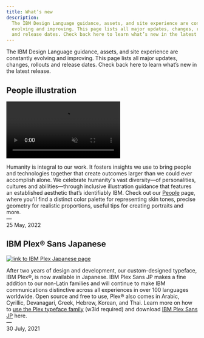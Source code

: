 ```yaml
---
title: What’s new
description:
  The IBM Design Language guidance, assets, and site experience are constantly
  evolving and improving. This page lists all major updates, changes, rollouts
  and release dates. Check back here to learn what’s new in the latest release.
---
```



<PageDescription>


The IBM Design Language guidance, assets, and site experience are constantly
evolving and improving. This page lists all major updates, changes, rollouts and
release dates. Check back here to learn what’s new in the latest release.

</PageDescription>

## People illustration

<Row className={gridImages}>
<Column colLg={8} colMd={6}>


<GifPlayer className="video-player" color="dark">


<Video autoPlay playsInline loop="on" muted src="./videos/PeoplePage_Announcement_Final_v1.mp4" />

![People illustration](./images/PeoplePage_Announcement_Final_v1.jpg)

</GifPlayer>

</Column>
</Row>

Humanity is integral to our work. It fosters insights we use to bring people and technologies together that create outcomes larger than we could ever accomplish alone. We celebrate humanity's vast diversity—of personalities, cultures and abilities—through inclusive illustration guidance that features an established aesthetic that’s identifiably IBM. Check out our [People](/illustration/people) page, where you'll find a distinct color palette for representing skin tones, precise geometry for realistic proportions, useful tips for creating portraits and more.<br/>— <br/>25 May, 2022

## IBM Plex® Sans Japanese

<Row className={gridImages}>
<Column colLg={8} colMd={6}>


[![link to IBM Plex Japanese page](./images/plex-japanese.gif)](https://w3.ibm.com/w3publisher/ibm-plex-japanese)

</Column>
</Row>

After two years of design and development, our custom-designed typeface, IBM Plex®, is now available in Japanese. IBM Plex Sans JP makes a fine addition to our non-Latin families and will continue to make IBM communications distinctive across all experiences in over 100 languages worldwide. Open source and free to use, Plex® also comes in Arabic, Cyrillic, Devanagari, Greek, Hebrew, Korean, and Thai. Learn more on how to [use the Plex typeface family](https://w3.ibm.com/w3publisher/ibm-plex-japanese) (w3id required) and download [IBM Plex Sans JP](https://github.com/IBM/plex/releases/tag/v5.2.1) here.<br/>— <br/>30 July, 2021
